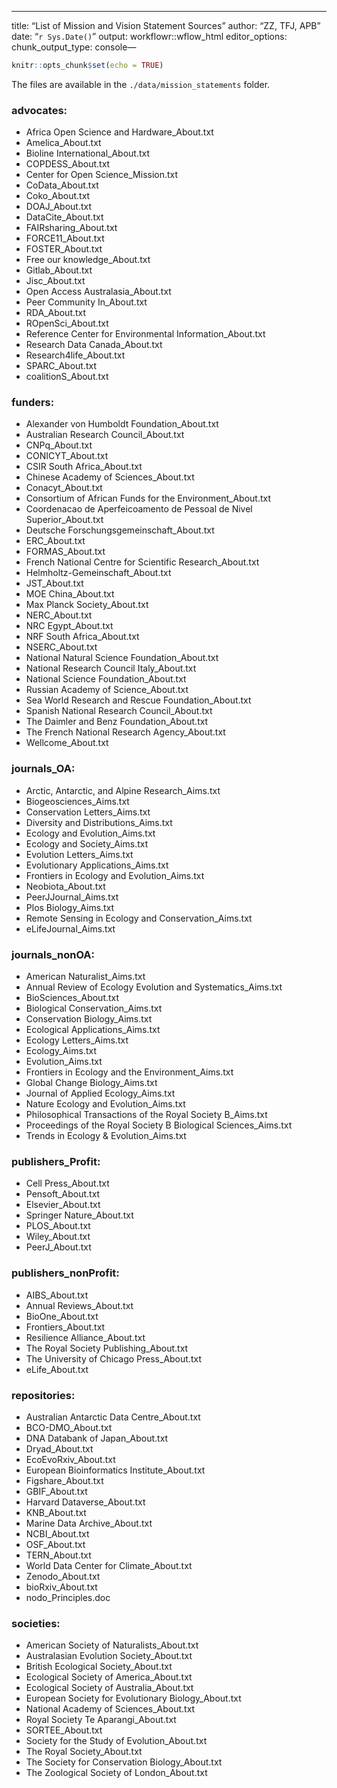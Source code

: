 ---
title: "List of Mission and Vision Statement Sources"
author: "ZZ, TFJ, APB"
date: "`r Sys.Date()`"
output: workflowr::wflow_html
editor_options:
  chunk_output_type: console---

```r
knitr::opts_chunk$set(echo = TRUE)
```

The files are available in the `./data/mission_statements` folder.

### advocates:

- Africa Open Science and Hardware_About.txt
- Amelica_About.txt
- Bioline International_About.txt
- COPDESS_About.txt
- Center for Open Science_Mission.txt
- CoData_About.txt
- Coko_About.txt
- DOAJ_About.txt
- DataCite_About.txt
- FAIRsharing_About.txt
- FORCE11_About.txt
- FOSTER_About.txt
- Free our knowledge_About.txt
- Gitlab_About.txt
- Jisc_About.txt
- Open Access Australasia_About.txt
- Peer Community In_About.txt
- RDA_About.txt
- ROpenSci_About.txt
- Reference Center for Environmental Information_About.txt
- Research Data Canada_About.txt
- Research4life_About.txt
- SPARC_About.txt
- coalitionS_About.txt

### funders:

- Alexander von Humboldt Foundation_About.txt
- Australian Research Council_About.txt
- CNPq_About.txt
- CONICYT_About.txt
- CSIR South Africa_About.txt
- Chinese Academy of Sciences_About.txt
- Conacyt_About.txt
- Consortium of African Funds for the Environment_About.txt
- Coordenacao de Aperfeicoamento de Pessoal de Nivel Superior_About.txt
- Deutsche Forschungsgemeinschaft_About.txt
- ERC_About.txt
- FORMAS_About.txt
- French National Centre for Scientific Research_About.txt
- Helmholtz-Gemeinschaft_About.txt
- JST_About.txt
- MOE China_About.txt
- Max Planck Society_About.txt
- NERC_About.txt
- NRC Egypt_About.txt
- NRF South Africa_About.txt
- NSERC_About.txt
- National Natural Science Foundation_About.txt
- National Research Council Italy_About.txt
- National Science Foundation_About.txt
- Russian Academy of Science_About.txt
- Sea World Research and Rescue Foundation_About.txt
- Spanish National Research Council_About.txt
- The Daimler and Benz Foundation_About.txt
- The French National Research Agency_About.txt
- Wellcome_About.txt

### journals_OA:

- Arctic, Antarctic, and Alpine Research_Aims.txt
- Biogeosciences_Aims.txt
- Conservation Letters_Aims.txt
- Diversity and Distributions_Aims.txt
- Ecology and Evolution_Aims.txt
- Ecology and Society_Aims.txt
- Evolution Letters_Aims.txt
- Evolutionary Applications_Aims.txt
- Frontiers in Ecology and Evolution_Aims.txt
- Neobiota_About.txt
- PeerJJournal_Aims.txt
- Plos Biology_Aims.txt
- Remote Sensing in Ecology and Conservation_Aims.txt
- eLifeJournal_Aims.txt

### journals_nonOA:

- American Naturalist_Aims.txt
- Annual Review of Ecology Evolution and Systematics_Aims.txt
- BioSciences_About.txt
- Biological Conservation_Aims.txt
- Conservation Biology_Aims.txt
- Ecological Applications_Aims.txt
- Ecology Letters_Aims.txt
- Ecology_Aims.txt
- Evolution_Aims.txt
- Frontiers in Ecology and the Environment_Aims.txt
- Global Change Biology_Aims.txt
- Journal of Applied Ecology_Aims.txt
- Nature Ecology and Evolution_Aims.txt
- Philosophical Transactions of the Royal Society B_Aims.txt
- Proceedings of the Royal Society B Biological Sciences_Aims.txt
- Trends in Ecology & Evolution_Aims.txt

### publishers_Profit:

- Cell Press_About.txt		
- Pensoft_About.txt
- Elsevier_About.txt		
- Springer Nature_About.txt
- PLOS_About.txt			
- Wiley_About.txt
- PeerJ_About.txt

### publishers_nonProfit:

- AIBS_About.txt
- Annual Reviews_About.txt
- BioOne_About.txt
- Frontiers_About.txt
- Resilience Alliance_About.txt
- The Royal Society Publishing_About.txt
- The University of Chicago Press_About.txt
- eLife_About.txt

### repositories:

- Australian Antarctic Data Centre_About.txt
- BCO-DMO_About.txt
- DNA Databank of Japan_About.txt
- Dryad_About.txt
- EcoEvoRxiv_About.txt
- European Bioinformatics Institute_About.txt
- Figshare_About.txt
- GBIF_About.txt
- Harvard Dataverse_About.txt
- KNB_About.txt
- Marine Data Archive_About.txt
- NCBI_About.txt
- OSF_About.txt
- TERN_About.txt
- World Data Center for Climate_About.txt
- Zenodo_About.txt
- bioRxiv_About.txt
- nodo_Principles.doc

### societies:

- American Society of Naturalists_About.txt
- Australasian Evolution Society_About.txt
- British Ecological Society_About.txt
- Ecological Society of America_About.txt
- Ecological Society of Australia_About.txt
- European Society for Evolutionary Biology_About.txt
- National Academy of Sciences_About.txt
- Royal Society Te Aparangi_About.txt
- SORTEE_About.txt
- Society for the Study of Evolution_About.txt
- The Royal Society_About.txt
- The Society for Conservation Biology_About.txt
- The Zoological Society of London_About.txt
